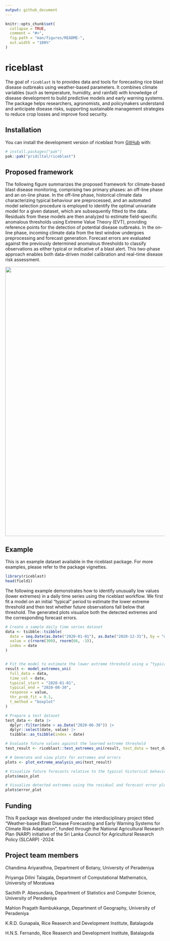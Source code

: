 ```yaml
---
output: github_document
---
```


<!-- README.md is generated from README.Rmd. Please edit that file -->

```r
knitr::opts_chunk$set(
  collapse = TRUE,
  comment = "#>",
  fig.path = "man/figures/README-",
  out.width = "100%"
)
```

# riceblast

<!-- badges: start -->
<!-- badges: end -->

The goal of `riceblast` is to provides data and tools for forecasting
rice blast disease outbreaks using weather-based parameters. It combines
climate variables (such as temperature, humidity, and rainfall) with
knowledge of disease development to build predictive models and early
warning systems. The package helps researchers, agronomists, and
policymakers understand and anticipate disease risks, supporting
sustainable management strategies to reduce crop losses and improve food
security.

## Installation

You can install the development version of riceblast from [GitHub](https://github.com/pridiltal/riceblast) with:

``` r
# install.packages("pak")
pak::pak("pridiltal/riceblast")
```

## Proposed framework

The following figure summarizes the proposed framework for climate-based blast disease monitoring, comprising two primary phases: an off-line phase and an on-line phase. In the off-line phase, historical climate data characterizing typical behaviour are preprocessed, and an automated model selection procedure is employed to identify the optimal univariate model for a given dataset, which are subsequently fitted to the data. Residuals from these models are then analyzed to estimate field-specific anomalous thresholds using Extreme Value Theory (EVT), providing reference points for the detection of potential disease outbreaks. In the on-line phase, incoming climate data from the test window undergoes preprocessing and forecast generation. Forecast errors are evaluated against the previously determined anomalous thresholds to classify observations as either typical or indicative of a blast alert. This two-phase approach enables both data-driven model calibration and real-time disease risk assessment.

<img src="man/figures/framework.png" width="850"/>

## Example


This is an example dataset available in the riceblast package. For more examples, please refer to the package vignettes.


```r
library(riceblast)
head(field1)
```


The following example demonstrates how to identify unusually low values (lower extremes) in a daily time series using the riceblast workflow. We first fit a model on an initial “typical” period to estimate the lower extreme threshold and then test whether future observations fall below that threshold. The generated plots visualize both the detected extremes and the corresponding forecast errors.

```r
# Create a sample daily time series dataset 
data <- tsibble::tsibble(
  date = seq.Date(as.Date("2020-01-01"), as.Date("2020-12-31"), by = "day"),
  value = c(rnorm(300), rnorm(66, -3)),
  index = date
)


# Fit the model to estimate the lower extreme threshold using a “typical” period
result <- model_extremes_uni(
  full_data = data,
  time_col = date,
  typical_start = "2020-01-01",
  typical_end = "2020-08-30",
  response = value,
  thr_prob_fit = 0.1,
  t_method = "boxplot"
)

# Prepare a test dataset
test_data <- data |>
  dplyr::filter(date > as.Date("2020-06-30")) |>
  dplyr::select(date, value) |>
  tsibble::as_tsibble(index = date)

# Evaluate future values against the learned extreme threshold
test_result <- riceblast::test_extremes_uni(result, test_data = test_data, h = 200)

# # Generate and view plots for extremes and errors
plots <- plot_extreme_analysis_uni(test_result)

# Visualize future forecasts relative to the typical historical behaviour
plots$main_plot

# Visualize detected extremes using the residual and forecast error plots
plots$error_plot
```


## Funding

This R package was developed under the interdisciplinary project titled “Weather-based Blast Disease Forecasting and Early Warning Systems for Climate Risk Adaptation”, funded through the National Agricultural Research Plan (NARP) initiative of the Sri Lanka Council for Agricultural Research Policy (SLCARP) -2024.

## Project team members

Chandima Ariyarathna, Department of Botany, University of Peradeniya

Priyanga Dilini Talagala, Department of Computational Mathematics, University of Moratuwa

Sachith P. Abesundara, Department of Statistics and Computer Science, University of Peradeniya

Mahlon Pragath Rambukkange, Department of Geography, University of Peradeniya

K.R.D. Gunapala, Rice Reaserch and Development Institute, Batalagoda

H.N.S. Fernando, Rice Reaserch and Development Institute, Batalagoda
